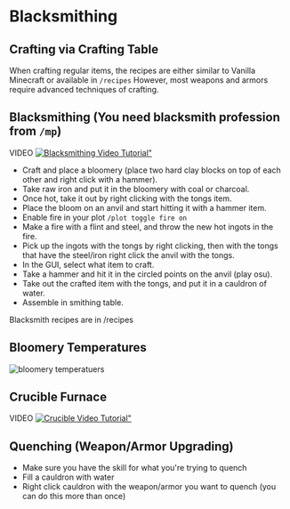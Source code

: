 # Blacksmithing

## Crafting via Crafting Table

When crafting regular items, the recipes are either similar to Vanilla Minecraft or available in `/recipes`
However, most weapons and armors require advanced techniques of crafting.

## Blacksmithing (You need blacksmith profession from `/mp`)

VIDEO
[![Blacksmithing Video Tutorial"](https://files.catbox.moe/ygzb71.png)](https://files.catbox.moe/1v85no.mp4)

- Craft and place a bloomery (place two hard clay blocks on top of each other and right click with a hammer).
- Take raw iron and put it in the bloomery with coal or charcoal.
- Once hot, take it out by right clicking with the tongs item.
- Place the bloom on an anvil and start hitting it with a hammer item.
- Enable fire in your plot `/plot toggle fire on`
- Make a fire with a flint and steel, and throw the new hot ingots in the fire.
- Pick up the ingots with the tongs by right clicking, then with the tongs that have the steel/iron right click the anvil with the tongs.
- In the GUI, select what item to craft.
- Take a hammer and hit it in the circled points on the anvil (play osu).
- Take out the crafted item with the tongs, and put it in a cauldron of water.
- Assemble in smithing table. 

Blacksmith recipes are in /recipes

## Bloomery Temperatures
![bloomery temperatuers](https://files.catbox.moe/gu66iv.png)

## Crucible Furnace

VIDEO
[![Crucible Video Tutorial"](https://files.catbox.moe/sju1s4.jpg)](https://files.catbox.moe/hj4c9i.mp4)

## Quenching (Weapon/Armor Upgrading)

- Make sure you have the skill for what you're trying to quench
- Fill a cauldron with water
- Right click cauldron with the weapon/armor you want to quench (you can do this more than once)
